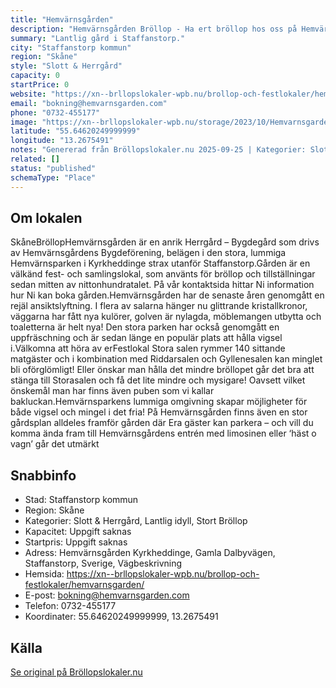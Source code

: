 ```yaml
---
title: "Hemvärnsgården"
description: "Hemvärnsgården Bröllop - Ha ert bröllop hos oss på Hemvärnsgården. Se vår fina Bröllopslokal. Skicka gärna en förfrågan så hjälper vi Er!"
summary: "Lantlig gård i Staffanstorp."
city: "Staffanstorp kommun"
region: "Skåne"
style: "Slott & Herrgård"
capacity: 0
startPrice: 0
website: "https://xn--brllopslokaler-wpb.nu/brollop-och-festlokaler/hemvarnsgarden/"
email: "bokning@hemvarnsgarden.com"
phone: "0732-455177"
image: "https://xn--brllopslokaler-wpb.nu/storage/2023/10/Hemvarnsgarden-brollopslokal-staffanstorp-brollop-skane-festlokal-visningsbild.webp"
latitude: "55.64620249999999"
longitude: "13.2675491"
notes: "Genererad från Bröllopslokaler.nu 2025-09-25 | Kategorier: Slott & Herrgård, Lantlig idyll, Stort Bröllop"
related: []
status: "published"
schemaType: "Place"
---
```


## Om lokalen

SkåneBröllopHemvärnsgården är en anrik Herrgård – Bygdegård som drivs av Hemvärnsgårdens Bygdeförening, belägen i den stora, lummiga Hemvärnsparken i Kyrkheddinge strax utanför Staffanstorp.Gården är en välkänd fest- och samlingslokal, som använts för bröllop och tillställningar sedan mitten av nittonhundratalet. På vår kontaktsida hittar Ni information hur Ni kan boka gården.Hemvärnsgården har de senaste åren genomgått en rejäl ansiktslyftning. I flera av salarna hänger nu glittrande kristallkronor, väggarna har fått nya kulörer, golven är nylagda, möblemangen utbytta och toaletterna är helt nya! Den stora parken har också genomgått en uppfräschning och är sedan länge en populär plats att hålla vigsel i.Välkomna att höra av erFestlokal Stora salen rymmer 140 sittande matgäster och i kombination med Riddarsalen och Gyllenesalen kan minglet bli oförglömligt! Eller önskar man hålla det mindre bröllopet går det bra att stänga till Storasalen och få det lite mindre och mysigare! Oavsett vilket önskemål man har finns även puben som vi kallar bakluckan.Hemvärnsparkens lummiga omgivning skapar möjligheter för både vigsel och mingel i det fria! På Hemvärnsgården finns även en stor gårdsplan alldeles framför gården där Era gäster kan parkera – och vill du komma ända fram till Hemvärnsgårdens entrén med limosinen eller ‘häst o vagn’ går det utmärkt

## Snabbinfo

- Stad: Staffanstorp kommun
- Region: Skåne
- Kategorier: Slott & Herrgård, Lantlig idyll, Stort Bröllop
- Kapacitet: Uppgift saknas
- Startpris: Uppgift saknas
- Adress: Hemvärnsgården Kyrkheddinge, Gamla Dalbyvägen, Staffanstorp, Sverige, Vägbeskrivning
- Hemsida: https://xn--brllopslokaler-wpb.nu/brollop-och-festlokaler/hemvarnsgarden/
- E-post: bokning@hemvarnsgarden.com
- Telefon: 0732-455177
- Koordinater: 55.64620249999999, 13.2675491

## Källa

[Se original på Bröllopslokaler.nu](https://xn--brllopslokaler-wpb.nu/brollop-och-festlokaler/hemvarnsgarden/)
